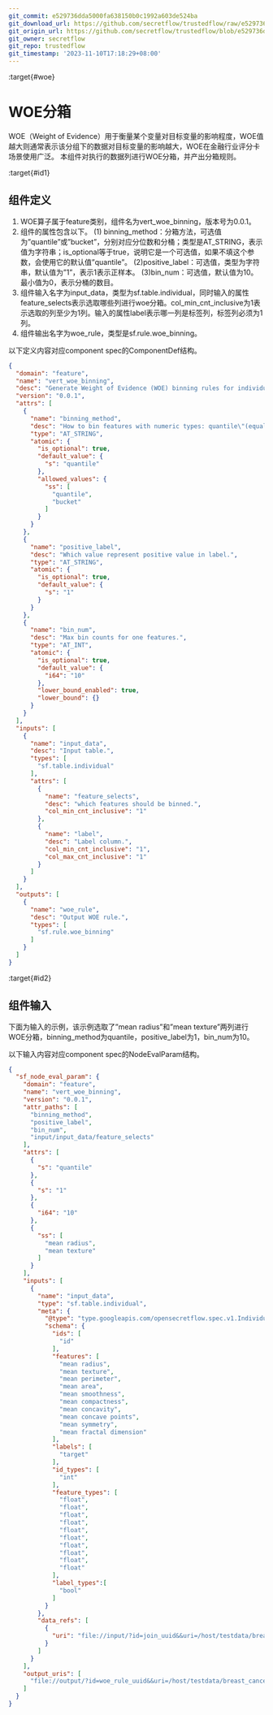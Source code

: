 ```yaml
---
git_commit: e529736dda5000fa638150b0c1992a603de524ba
git_download_url: https://github.com/secretflow/trustedflow/raw/e529736dda5000fa638150b0c1992a603de524ba/docs/architecture/apps/woe_binning.md
git_origin_url: https://github.com/secretflow/trustedflow/blob/e529736dda5000fa638150b0c1992a603de524ba/docs/architecture/apps/woe_binning.md
git_owner: secretflow
git_repo: trustedflow
git_timestamp: '2023-11-10T17:18:29+08:00'
---
```


:target{#woe}

# WOE分箱

WOE（Weight of Evidence）用于衡量某个变量对目标变量的影响程度，WOE值越大则通常表示该分组下的数据对目标变量的影响越大，WOE在金融行业评分卡场景使用广泛。
本组件对执行的数据列进行WOE分箱，并产出分箱规则。

:target{#id1}

## 组件定义

1. WOE算子属于feature类别，组件名为vert\_woe\_binning，版本号为0.0.1。
2. 组件的属性包含以下。
   (1) binning\_method：分箱方法，可选值为”quantile”或”bucket”，分别对应分位数和分桶；类型是AT\_STRING，表示值为字符串；is\_optional等于true，说明它是一个可选值，如果不填这个参数，会使用它的默认值”quantile”。
   (2)positive\_label：可选值，类型为字符串，默认值为”1”，表示1表示正样本。
   (3)bin\_num：可选值，默认值为10。最小值为0，表示分桶的数目。
3. 组件输入名字为input\_data，类型为sf.table.individual，同时输入的属性feature\_selects表示选取哪些列进行woe分箱。col\_min\_cnt\_inclusive为1表示选取的列至少为1列。输入的属性label表示哪一列是标签列，标签列必须为1列。
4. 组件输出名字为woe\_rule，类型是sf.rule.woe\_binning。

以下定义内容对应component spec的ComponentDef结构。

```json
{
  "domain": "feature",
  "name": "vert_woe_binning",
  "desc": "Generate Weight of Evidence (WOE) binning rules for individual datasets.",
  "version": "0.0.1",
  "attrs": [
    {
      "name": "binning_method",
      "desc": "How to bin features with numeric types: quantile\"(equal frequency)/\"bucket\"(equal width)",
      "type": "AT_STRING",
      "atomic": {
        "is_optional": true,
        "default_value": {
          "s": "quantile"
        },
        "allowed_values": {
          "ss": [
            "quantile",
            "bucket"
          ]
        }
      }
    },
    {
      "name": "positive_label",
      "desc": "Which value represent positive value in label.",
      "type": "AT_STRING",
      "atomic": {
        "is_optional": true,
        "default_value": {
          "s": "1"
        }
      }
    },
    {
      "name": "bin_num",
      "desc": "Max bin counts for one features.",
      "type": "AT_INT",
      "atomic": {
        "is_optional": true,
        "default_value": {
          "i64": "10"
        },
        "lower_bound_enabled": true,
        "lower_bound": {}
      }
    }
  ],
  "inputs": [
    {
      "name": "input_data",
      "desc": "Input table.",
      "types": [
        "sf.table.individual"
      ],
      "attrs": [
        {
          "name": "feature_selects",
          "desc": "which features should be binned.",
          "col_min_cnt_inclusive": "1"
        },
        {
          "name": "label",
          "desc": "Label column.",
          "col_min_cnt_inclusive": "1",
          "col_max_cnt_inclusive": "1"
        }
      ]
    }
  ],
  "outputs": [
    {
      "name": "woe_rule",
      "desc": "Output WOE rule.",
      "types": [
        "sf.rule.woe_binning"
      ]
    }
  ]
}
```

:target{#id2}

## 组件输入

下面为输入的示例，该示例选取了”mean radius”和”mean texture”两列进行WOE分箱，binning\_method为quantile，positive\_label为1，bin\_num为10。

以下输入内容对应component spec的NodeEvalParam结构。

```json
{
  "sf_node_eval_param": {
    "domain": "feature",
    "name": "vert_woe_binning",
    "version": "0.0.1",
    "attr_paths": [
      "binning_method",
      "positive_label",
      "bin_num",
      "input/input_data/feature_selects"
    ],
    "attrs": [
      {
        "s": "quantile"
      },
      {
        "s": "1"
      },
      {
        "i64": "10"
      },
      {
        "ss": [
          "mean radius",
          "mean texture"
        ]
      }
    ],
    "inputs": [
      {
        "name": "input_data",
        "type": "sf.table.individual",
        "meta": {
          "@type": "type.googleapis.com/opensecretflow.spec.v1.IndividualTable",
          "schema": {
            "ids": [
              "id"
            ],
            "features": [
              "mean radius",
              "mean texture",
              "mean perimeter",
              "mean area",
              "mean smoothness",
              "mean compactness",
              "mean concavity",
              "mean concave points",
              "mean symmetry",
              "mean fractal dimension"
            ],
            "labels": [
              "target"
            ],
            "id_types": [
              "int"
            ],
            "feature_types": [
              "float",
              "float",
              "float",
              "float",
              "float",
              "float",
              "float",
              "float",
              "float",
              "float"
            ],
            "label_types":[
              "bool"
            ]
          }
        },
        "data_refs": [
          {
            "uri": "file://input/?id=join_uuid&&uri=/host/testdata/breast_cancer/join_table"
          }
        ]
      }
    ],
    "output_uris": [
      "file://output/?id=woe_rule_uuid&&uri=/host/testdata/breast_cancer/woe_rule"
    ]
  }
}
```
